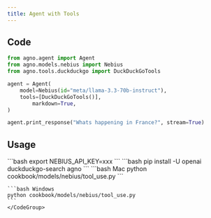 ```yaml
---
title: Agent with Tools
---
```


## Code

```python cookbook/models/nebius/tool_use.py
from agno.agent import Agent
from agno.models.nebius import Nebius
from agno.tools.duckduckgo import DuckDuckGoTools

agent = Agent(
    model=Nebius(id="meta/llama-3.3-70b-instruct"),
    tools=[DuckDuckGoTools()],
        markdown=True,
)

agent.print_response("Whats happening in France?", stream=True)
```

## Usage

<Steps>
  <Snippet file="create-venv-step.mdx" />

  <Step title="Set your API key">
    ```bash
    export NEBIUS_API_KEY=xxx
    ```
  </Step>

  <Step title="Install libraries">
    ```bash
    pip install -U openai duckduckgo-search agno
    ```
  </Step>

  <Step title="Run Agent">
    <CodeGroup>
    ```bash Mac
    python cookbook/models/nebius/tool_use.py
    ```

    ```bash Windows
    python cookbook/models/nebius/tool_use.py
    ```
    </CodeGroup>
  </Step>
</Steps>